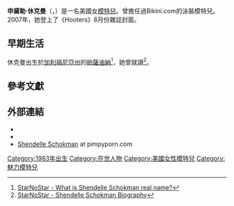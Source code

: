{{noteTA
|G1=Show
}}
{{Infobox model
| name            = 申黛勒·休克曼<br>Shendelle Schokman
| gender          = female
| image           = 
| caption         = 
| birth_name      = 
| birth_date      = {{birth date and age|1983|1|12}}
| location        = {{USA}}[[加利福尼亞州|加利福尼亞州]]，[[帕薩迪納_(加利福尼亞州)|帕薩迪納]]
| death_date      = 
| death_place     = 
| spouse          = 
| height          = {{height|ft=5|in=7|wiki=yes}}
| weight          = {{convert|54|kg|lb|abbr=on}}
| measurements    = 34E-26-34（E罩杯）
| eye_color       = 棕色
| hair_color      = 金色
| ethnicity       = [[白人|高加索]]
| alias           = Shendelle
}}
'''申黛勒·休克曼'''（{{lang-en|'''Shendelle Schokman'''}}，{{bd|1983年|1月12日}}）是一名美國女[[模特兒|模特兒]]。曾擔任過Bikini.com的泳裝模特兒。2007年，她登上了《Hooters》8月份雜誌封面。

==早期生活==
休克曼出生於[[加利福尼亞州|加利福尼亞州]]的[[帕薩迪納_(加利福尼亞州)|帕薩迪納]]<ref>[http://www.starnostar.com/What-Is-Shendelle-Schokman-Real-Name-What-Is-Shendelle-Schokman-Full-Name/37321/What-Is-Real-Name-of-Celebrity/ StarNoStar - What is Shendelle Schokman real name?]</ref>，她曾就讀{{le|格倫多拉高中|Glendora High School}}<ref>[http://www.starnostar.com/Shendelle-Schokman-Info-Real-Name-Shendelle-Schokman-Bio-Shendelle-Schokman-Profile-Statistics/37321/Biography/ StarNoStar - Shendelle Schokman Biography]</ref>。

==參考文獻==
{{Reflist|30em}}

==外部連結==
{{commonscat|Shendelle Schokman}}
* {{twitter|shendelles}}
* {{instagram|shendelles}}
* [http://www.pimpyporn.com/babes/s/display.php?bid=1472 Shendelle Schokman]{{Dead link|date=2020年1月 |bot=InternetArchiveBot |fix-attempted=yes }} at pimpyporn.com

{{DEFAULTSORT:Schokman, Shendelle}}
[[Category:1983年出生|Category:1983年出生]]
[[Category:在世人物|Category:在世人物]]
[[Category:美國女性模特兒|Category:美國女性模特兒]]
[[Category:魅力模特兒|Category:魅力模特兒]]